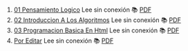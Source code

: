 1. [01 Pensamiento Logico](https://achalmaedison.netlify.app/programacion-software/fundamentos-programacion/2021-01-04-01-pensamiento-logico) Lee sin conexión 📚 [PDF](https://achalmaedison.netlify.app/programacion-software/fundamentos-programacion/2021-01-04-01-pensamiento-logico/index.pdf)
2. [02 Introduccion A Los Algoritmos](https://achalmaedison.netlify.app/programacion-software/fundamentos-programacion/2021-01-11-02-introduccion-a-los-algoritmos) Lee sin conexión 📚 [PDF](https://achalmaedison.netlify.app/programacion-software/fundamentos-programacion/2021-01-11-02-introduccion-a-los-algoritmos/index.pdf)
3. [03 Programacion Basica En Html](https://achalmaedison.netlify.app/programacion-software/fundamentos-programacion/2021-01-18-03-programacion-basica-en-html) Lee sin conexión 📚 [PDF](https://achalmaedison.netlify.app/programacion-software/fundamentos-programacion/2021-01-18-03-programacion-basica-en-html/index.pdf)
4. [Por Editar](https://achalmaedison.netlify.app/programacion-software/fundamentos-programacion/2024-03-31-por-editar) Lee sin conexión 📚 [PDF](https://achalmaedison.netlify.app/programacion-software/fundamentos-programacion/2024-03-31-por-editar/index.pdf)
